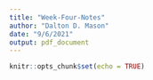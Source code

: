 ```yaml
---
title: "Week-Four-Notes"
author: "Dalton D. Mason"
date: "9/6/2021"
output: pdf_document
---
```


```r
knitr::opts_chunk$set(echo = TRUE)
```

